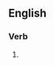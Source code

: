 ==English==

===Verb===
{{head|en|present participle}}

# {{present participle of|securitize|lang=en|nocat=1}}
